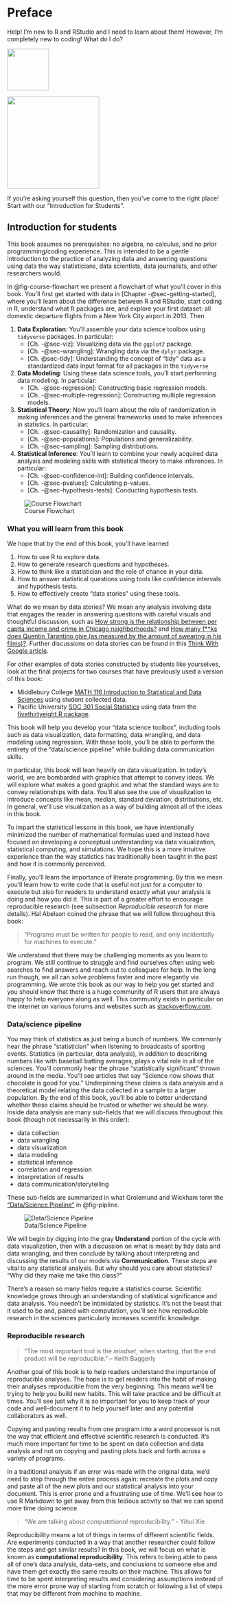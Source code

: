 # Preface {.unnumbered}

Help! I'm new to R and RStudio and I need to learn about them! However, I'm completely new to coding! What do I do?

::: {layout-ncol="2"}

[![](images/logos/Rlogo.png){width="97"}](https://www.r-project.org/)

[![](images/logos/RStudio_logo_flat.png){width="214"}](https://www.rstudio.com/products/rstudio/download/)
:::

If you're asking yourself this question, then you've come to the right place! Start with our "Introduction for Students".

## Introduction for students {.unnumbered}

This book assumes no prerequisites: no algebra, no calculus, and no prior programming/coding experience. This is intended to be a gentle introduction to the practice of analyzing data and answering questions using data the way statisticians, data scientists, data journalists, and other researchers would. 

In @fig-course-flowchart we present a flowchart of what you'll cover in this book. You'll first get started with data in [Chapter -@sec-getting-started], where you'll learn about the difference between R and RStudio, start coding in R, understand what R packages are, and explore your first dataset: all domestic departure flights from a New York City airport in 2013. Then

1. **Data Exploration**: You'll assemble your data science toolbox using `tidyverse` packages. In particular:
    + [Ch. -@sec-viz]: Visualizing data via the `ggplot2` package.
    + [Ch. -@sec-wrangling]: Wrangling data via the `dplyr` package.
    + [Ch. @sec-tidy]: Understanding the concept of "tidy" data as a standardized data input format for all packages in the `tidyverse`
1. **Data Modeling**: Using these data science tools, you'll start performing data modeling. In particular:
    + [Ch. -@sec-regression]: Constructing basic regression models.
    + [Ch. -@sec-multiple-regression]: Constructing multiple regression models.
1. **Statistical Theory**: Now you'll learn about the role of randomization in making inferences and the general frameworks used to make inferences in statistics. In particular:
    + [Ch. -@sec-causality]: Randomization and causality.
    + [Ch. -@sec-populations]: Populations and generalizability.
    + [Ch. -@sec-sampling]: Sampling distributions.
1. **Statistical Inference**: You'll learn to combine your newly acquired data analysis and modeling skills with statistical theory to make inferences.  In particular:
    + [Ch. -@sec-confidence-int]: Building confidence intervals.
    + [Ch. -@sec-pvalues]: Calculating p-values.
    + [Ch. -@sec-hypothesis-tests]: Conducting hypothesis tests.

![Course Flowchart](images/flowcharts/STAT_202_Diagram-1.png){#fig-course-flowchart fig-align="center" fig-cap="Course Flowchart" fig-width=8}

### What you will learn from this book {.unnumbered}

We hope that by the end of this book, you'll have learned

1. How to use R to explore data.
1. How to generate research questions and hypotheses.
1. How to think like a statistician and the role of chance in your data.
1. How to answer statistical questions using tools like confidence intervals and hypothesis tests.
1. How to effectively create "data stories" using these tools.

What do we mean by data stories? We mean any analysis involving data that engages the reader in answering questions with careful visuals and thoughtful discussion, such as [How strong is the relationship between per capita income and crime in Chicago neighborhoods?](http://rpubs.com/ry_lisa_elana/chicago) and [How many f**ks does Quentin Tarantino give (as measured by the amount of swearing in his films)?](https://ismayc.github.io/soc301_s2017/group_projects/group4.html).  Further discussions on data stories can be found in this [Think With Google article](https://www.thinkwithgoogle.com/marketing-resources/data-measurement/tell-meaningful-stories-with-data/).

For other examples of data stories constructed by students like yourselves, look at the final projects for two courses that have previously used a version of this book:

* Middlebury College [MATH 116 Introduction to Statistical and Data Sciences](https://rudeboybert.github.io/MATH116/PS/final_project/final_project_outline.html#past_examples) using student collected data.
* Pacific University [SOC 301 Social Statistics](https://ismayc.github.io/soc301_s2017/group-projects/index.html) using data from the [fivethirtyeight R package](https://cran.r-project.org/web/packages/fivethirtyeight/vignettes/fivethirtyeight.html).

This book will help you develop your "data science toolbox", including tools such as data visualization, data formatting, data wrangling, and data modeling using regression. With these tools, you'll be able to perform the entirety of the "data/science pipeline" while building data communication skills.

In particular, this book will lean heavily on data visualization. In today's world, we are bombarded with graphics that attempt to convey ideas. We will explore what makes a good graphic and what the standard ways are to convey relationships with data. You'll also see the use of visualization to introduce concepts like mean, median, standard deviation, distributions, etc.  In general, we'll use visualization as a way of building almost all of the ideas in this book.

To impart the statistical lessons in this book, we have intentionally minimized the number of mathematical formulas used and instead have focused on developing a conceptual understanding via data visualization, statistical computing, and simulations. We hope this is a more intuitive experience than the way statistics has traditionally been taught in the past and how it is commonly perceived.

Finally, you'll learn the importance of literate programming. By this we mean you'll learn how to write code that is useful not just for a computer to execute but also for readers to understand exactly what your analysis is doing and how you did it. This is part of a greater effort to encourage reproducible research (see subsection *Reproducible research* for more details). Hal Abelson coined the phrase that we will follow throughout this book:

> "Programs must be written for people to read, and only incidentally for machines to execute."

We understand that there may be challenging moments as you learn to program. We still continue to struggle and find ourselves often using web searches to find answers and reach out to colleagues for help. In the long run though, we all can solve problems faster and more elegantly via programming. We wrote this book as our way to help you get started and you should know that there is a huge community of R users that are always happy to help everyone along as well. This community exists in particular on the internet on various forums and websites such as [stackoverflow.com](https://stackoverflow.com/).

### Data/science pipeline {.unnumbered}

You may think of statistics as just being a bunch of numbers. We commonly hear the phrase "statistician" when listening to broadcasts of sporting events. Statistics (in particular, data analysis), in addition to describing numbers like with baseball batting averages, plays a vital role in all of the sciences. You'll commonly hear the phrase "statistically significant" thrown around in the media. You'll see articles that say "Science now shows that chocolate is good for you." Underpinning these claims is data analysis and a theoretical model relating the data collected in a sample to a larger population. By the end of this book, you'll be able to better understand whether these claims should be trusted or whether we should be wary. Inside data analysis are many sub-fields that we will discuss throughout this book (though not necessarily in this order):
  
- data collection
- data wrangling
- data visualization
- data modeling
- statistical inference
- correlation and regression
- interpretation of results
- data communication/storytelling

These sub-fields are summarized in what Grolemund and Wickham term the ["Data/Science Pipeline"](http://r4ds.had.co.nz/explore-intro.html) in @fig-pipline.

![Data/Science Pipeline](images/tidy1.png){#fig-pipline fig-align="center"}

We will begin by digging into the gray **Understand** portion of the cycle with data visualization, then with a discussion on what is meant by tidy data and data wrangling, and then conclude by talking about interpreting and discussing the results of our models via **Communication**.  These steps are vital to any statistical analysis.  But why should you care about statistics?  "Why did they make me take this class?"

There's a reason so many fields require a statistics course. Scientific knowledge grows through an understanding of statistical significance and data analysis. You needn't be intimidated by statistics.  It's not the beast that it used to be and, paired with computation, you'll see how reproducible research in the sciences particularly increases scientific knowledge.

### Reproducible research {.unnumbered}

> "The most important tool is the _mindset_, when starting, that the end product will be reproducible." – Keith Baggerly

Another goal of this book is to help readers understand the importance of reproducible analyses. The hope is to get readers into the habit of making their analyses reproducible from the very beginning.  This means we'll be trying to help you build new habits.  This will take practice and be difficult at times. You'll see just why it is so important for you to keep track of your code and well-document it to help yourself later and any potential collaborators as well.

Copying and pasting results from one program into a word processor is not the way that efficient and effective scientific research is conducted.  It's much more important for time to be spent on data collection and data analysis and not on copying and pasting plots back and forth across a variety of programs.

In a traditional analysis if an error was made with the original data, we'd need to step through the entire process again: recreate the plots and copy and paste all of the new plots and our statistical analysis into your document. This is error prone and a frustrating use of time.  We'll see how to use R Markdown to get away from this tedious activity so that we can spend more time doing science.

> "We are talking about _computational_ reproducibility." - Yihui Xie

Reproducibility means a lot of things in terms of different scientific fields. Are experiments conducted in a way that another researcher could follow the steps and get similar results? In this book, we will focus on what is known as **computational reproducibility**.  This refers to being able to pass all of one's data analysis, data-sets, and conclusions to someone else and have them get exactly the same results on their machine.  This allows for time to be spent interpreting results and considering assumptions instead of the more error prone way of starting from scratch or following a list of steps that may be different from machine to machine.



